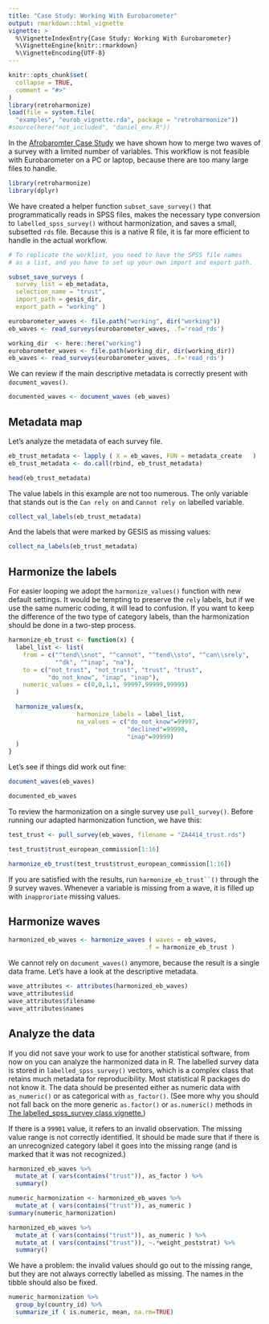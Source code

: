 ```yaml
---
title: "Case Study: Working With Eurobarometer"
output: rmarkdown::html_vignette
vignette: >
  %\VignetteIndexEntry{Case Study: Working With Eurobarometer}
  %\VignetteEngine{knitr::rmarkdown}
  %\VignetteEncoding{UTF-8}
---
```


```r
knitr::opts_chunk$set(
  collapse = TRUE,
  comment = "#>"
)
library(retroharmonize)
load(file = system.file(
  "examples", "eurob_vignette.rda", package = "retroharmonize"))
#source(here("not_included", "daniel_env.R"))
```

In the [Afrobaromter Case Study](http://retroharmonize.satellitereport.com/articles/afrobarometer.html) we have shown how to merge two waves of a survey with a limited number of variables.  This workflow is not feasible with Eurobarometer on a PC or laptop, because there are too many large files to handle. 


```r
library(retroharmonize)
library(dplyr)
```

We have created a helper function `subset_save_survey()` that programmatically reads in SPSS files, makes the necessary type conversion to `labelled_spss_survey()` without harmonization, and saves a small, subsetted `rds` file. Because this is a native R file, it is far more efficient to handle in the actual workflow.

```r
# To replicate the worklist, you need to have the SPSS file names 
# as a list, and you have to set up your own import and export path.

subset_save_surveys ( 
  survey_list = eb_metadata, 
  selection_name = "trust",
  import_path = gesis_dir, 
  export_path = "working" )

```

```r
eurobarometer_waves <- file.path("working", dir("working"))
eb_waves <- read_surveys(eurobarometer_waves, .f='read_rds')
```

```r
working_dir  <- here::here("working")
eurobarometer_waves <- file.path(working_dir, dir(working_dir))
eb_waves <- read_surveys(eurobarometer_waves, .f='read_rds')
```

We can review if the main descriptive metadata is correctly present with `document_waves()`.

```r
documented_waves <- document_waves (eb_waves) 
```


## Metadata map

Let's analyze the metadata of each survey file. 

```r
eb_trust_metadata <- lapply ( X = eb_waves, FUN = metadata_create   )
eb_trust_metadata <- do.call(rbind, eb_trust_metadata)
```

```r
head(eb_trust_metadata)
```

The value labels in this example are not too numerous.  The only variable that stands out is the `Can rely on` and `Cannot rely on` labelled variable. 

```r
collect_val_labels(eb_trust_metadata)
```

And the labels that were marked by GESIS as missing values:

```r
collect_na_labels(eb_trust_metadata)
```
## Harmonize the labels

For easier looping we adopt the `harmonize_values()` function with new default settings. It would be tempting to preserve the `rely` labels, but if we use the same numeric coding, it will lead to confusion. If you want to keep the difference of the two type of category labels, than the harmonization should be done in a two-step process. 

```r
harmonize_eb_trust <- function(x) {
  label_list <- list(
    from = c("^tend\\snot", "^cannot", "^tend\\sto", "^can\\srely",
             "^dk", "^inap", "na"), 
    to = c("not_trust", "not_trust", "trust", "trust",
           "do_not_know", "inap", "inap"), 
    numeric_values = c(0,0,1,1, 99997,99999,99999)
  )

  harmonize_values(x, 
                   harmonize_labels = label_list, 
                   na_values = c("do_not_know"=99997,
                                 "declined"=99998,
                                 "inap"=99999)
  )
}
```

Let's see if things did work out fine:

```r
document_waves(eb_waves)
```
```r
documented_eb_waves
```

To review the harmonization on a single survey use `pull_survey()`. Before running our adapted harmonization function, we have this:


```r
test_trust <- pull_survey(eb_waves, filename = "ZA4414_trust.rds")
```
```r
test_trust$trust_european_commission[1:16]
```
```r
harmonize_eb_trust(test_trust$trust_european_commission[1:16])
```

If you are satisfied with the results, run `harmonize_eb_trust``()` through the 9 survey waves. Whenever a variable is missing from a wave, it is filled up with `inapproriate` missing values.

## Harmonize waves

```r
harmonized_eb_waves <- harmonize_waves ( waves = eb_waves, 
                                      .f = harmonize_eb_trust )
```

We cannot rely on `document_waves()` anymore, because the result is a single data frame. Let's have a look at the descriptive metadata.

```r
wave_attributes <- attributes(harmonized_eb_waves)
wave_attributes$id
wave_attributes$filename
wave_attributes$names
```
## Analyze the data

If you did not save your work to use for another statistical software, from now on you can analyze the harmonized data in R.  The labelled survey data is stored in `labelled_spss_survey()` vectors, which is a complex class that retains much metadata for reproducibility. Most statistical R packages do not know it. The data should be presented either as numeric data with `as_numeric()` or as categorical with `as_factor()`.  (See more why you should not fall back on the more generic `as.factor()` or `as.numeric()` methods in [The labelled_spss_survey class vignette.](http://retroharmonize.satellitereport.com/articles/labelled_spss_survey.html))

If there is a `99901` value, it refers to an invalid observation. The missing value range is not correctly identified. It should be made sure that if there is an unrecognized category label it goes into the missing range (and is marked that it was not recognized.)

```r
harmonized_eb_waves %>%
  mutate_at ( vars(contains("trust")), as_factor ) %>%
  summary()
```
```r
numeric_harmonization <- harmonized_eb_waves %>%
  mutate_at ( vars(contains("trust")), as_numeric )
summary(numeric_harmonization)
```

```r
harmonized_eb_waves %>%
  mutate_at ( vars(contains("trust")), as_numeric ) %>%
  mutate_at ( vars(contains("trust")), ~.*weight_poststrat) %>%
  summary()
```

We have a problem: the invalid values should go out to the missing range, but they are not always correctly labelled as missing. The names in the tibble should also be fixed.

```r
numeric_harmonization %>%
  group_by(country_id) %>%
  summarize_if ( is.numeric, mean, na.rm=TRUE) 
```
